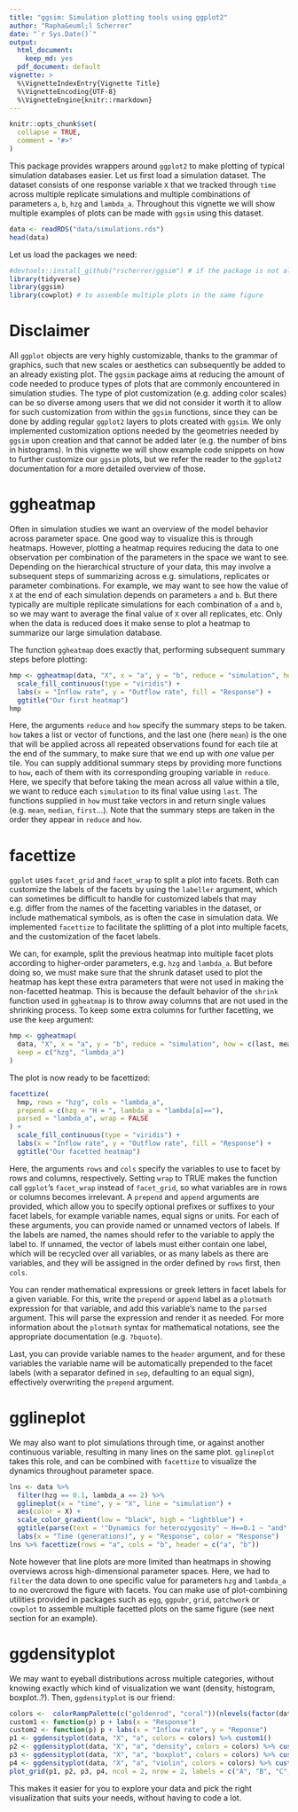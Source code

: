 ```yaml
---
title: "ggsim: Simulation plotting tools using ggplot2"
author: "Rapha&euml;l Scherrer"
date: "`r Sys.Date()`"
output:
  html_document:
    keep_md: yes
  pdf_document: default
vignette: >
  %\VignetteIndexEntry{Vignette Title}
  %\VignetteEncoding{UTF-8}
  %\VignetteEngine{knitr::rmarkdown}
---
```


```r
knitr::opts_chunk$set(
  collapse = TRUE,
  comment = "#>"
)
```

This package provides wrappers around `ggplot2` to make plotting of typical simulation databases easier. Let us first load a simulation dataset. The dataset consists of one response variable `X` that we tracked through `time` across multiple replicate simulations and multiple combinations of parameters `a`, `b`, `hzg` and `lambda_a`. Throughout this vignette we will show multiple examples of plots can be made with `ggsim` using this dataset. 

```r
data <- readRDS("data/simulations.rds")
head(data)
```

Let us load the packages we need:

```r
#devtools::install_github("rscherrer/ggsim") # if the package is not already installed
library(tidyverse)
library(ggsim)
library(cowplot) # to assemble multiple plots in the same figure
```

# Disclaimer

All `ggplot` objects are very highly customizable, thanks to the grammar of graphics, such that new scales or aesthetics can subsequently be added to an already existing plot. The `ggsim` package aims at reducing the amount of code needed to produce types of plots that are commonly encountered in simulation studies. The type of plot customization (e.g. adding color scales) can be so diverse among users that we did not consider it worth it to allow for such customization from within the `ggsim` functions, since they can be done by adding regular `ggplot2` layers to plots created with `ggsim`. We only implemented customization options needed by the geometries needed by `ggsim` upon creation and that cannot be added later (e.g. the number of bins in histograms). In this vignette we will show example code snippets on how to further customize our `ggsim` plots, but we refer the reader to the `ggplot2` documentation for a more detailed overview of those.

# ggheatmap

Often in simulation studies we want an overview of the model behavior across parameter space. One good way to visualize this is through heatmaps. However, plotting a heatmap requires reducing the data to one observation per combination of the parameters in the space we want to see. Depending on the hierarchical structure of your data, this may involve a subsequent steps of summarizing across e.g. simulations, replicates or parameter combinations. For example, we may want to see how the value of `X` at the end of each simulation depends on parameters `a` and `b`. But there typically are multiple replicate simulations for each combination of `a` and `b`, so we may want to average the final value of `X` over all replicates, etc. Only when the data is reduced does it make sense to plot a heatmap to summarize our large simulation database. 

The function `ggheatmap` does exactly that, performing subsequent summary steps before plotting:

```r
hmp <- ggheatmap(data, "X", x = "a", y = "b", reduce = "simulation", how = c(last, mean)) +
  scale_fill_continuous(type = "viridis") +
  labs(x = "Inflow rate", y = "Outflow rate", fill = "Response") +
  ggtitle("Our first heatmap")
hmp
```

Here, the arguments `reduce` and `how` specify the summary steps to be taken. `how` takes a list or vector of functions, and the last one (here `mean`) is the one that will be applied across all repeated observations found for each tile at the end of the summary, to make sure that we end up with *one* value per tile. You can supply additional summary steps by providing more functions to `how`, each of them with its corresponding grouping variable in `reduce`. Here, we specify that before taking the mean across all value within a tile, we want to reduce each `simulation` to its final value using `last`. The functions supplied in `how` must take vectors in and return single values (e.g. `mean`, `median`, `first`...). Note that the summary steps are taken in the order they appear in `reduce` and `how`.

# facettize

`ggplot` uses `facet_grid` and `facet_wrap` to split a plot into facets. Both can customize the labels of the facets by using the `labeller` argument, which can sometimes be difficult to handle for customized labels that may e.g. differ from the names of the facetting variables in the dataset, or include mathematical symbols, as is often the case in simulation data. We implemented `facettize` to facilitate the splitting of a plot into multiple facets, and the customization of the facet labels. 

We can, for example, split the previous heatmap into multiple facet plots according to higher-order parameters, e.g. `hzg` and `lambda_a`. But before doing so, we must make sure that the shrunk dataset used to plot the heatmap has kept these extra parameters that were not used in making the non-facetted heatmap. This is because the default behavior of the `shrink` function used in `ggheatmap` is to throw away columns that are not used in the shrinking process. To keep some extra columns for further facetting, we use the `keep` argument:

```r
hmp <- ggheatmap(
  data, "X", x = "a", y = "b", reduce = "simulation", how = c(last, mean), 
  keep = c("hzg", "lambda_a")
)
```

The plot is now ready to be facettized:

```r
facettize(
  hmp, rows = "hzg", cols = "lambda_a",
  prepend = c(hzg = "H = ", lambda_a = "lambda[a]=="),
  parsed = "lambda_a", wrap = FALSE
) +
  scale_fill_continuous(type = "viridis") +
  labs(x = "Inflow rate", y = "Outflow rate", fill = "Response") +
  ggtitle("Our facetted heatmap")
```


Here, the arguments `rows` and `cols` specify the variables to use to facet by rows and columns, respectively. Setting `wrap` to TRUE makes the function call `ggplot`'s `facet_wrap` instead of `facet_grid`, so what variables are in rows or columns becomes irrelevant. A `prepend` and `append` arguments are provided, which allow you to specify optional prefixes or suffixes to your facet labels, for example variable names, equal signs or units. For each of these arguments, you can provide named or unnamed vectors of labels. If the labels are named, the names should refer to the variable to apply the label to. If unnamed, the vector of labels must either contain one label, which will be recycled over all variables, or as many labels as there are variables, and they will be assigned in the order defined by `rows` first, then `cols`. 

You can render mathematical expressions or greek letters in facet labels for a given variable. For this, write the `prepend` or `append` label as a `plotmath` expression for that variable, and add this variable's name to the `parsed` argument. This will parse the expression and render it as needed. For more information about the `plotmath` syntax for mathematical notations, see the appropriate documentation (e.g. `?bquote`).

Last, you can provide variable names to the `header` argument, and for these variables the variable name will be automatically prepended to the facet labels (with a separator defined in `sep`, defaulting to an equal sign), effectively overwriting the `prepend` argument. 

# gglineplot

We may also want to plot simulations through time, or against another continuous variable, resulting in many lines on the same plot. `gglineplot` takes this role, and can be combined with `facettize` to visualize the dynamics throughout parameter space.

```r
lns <- data %>%
  filter(hzg == 0.1, lambda_a == 2) %>%
  gglineplot(x = "time", y = "X", line = "simulation") + 
  aes(color = X) +
  scale_color_gradient(low = "black", high = "lightblue") +
  ggtitle(parse(text = '"Dynamics for heterozygosity" ~ H==0.1 ~ "and" ~ lambda[a]==2')) +
  labs(x = "Time (generations)", y = "Response", color = "Response")
lns %>% facettize(rows = "a", cols = "b", header = c("a", "b"))
```

Note however that line plots are more limited than heatmaps in showing overviews across high-dimensional parameter spaces. Here, we had to `filter` the data down to one specific value for parameters `hzg` and `lambda_a` to no overcrowd the figure with facets. You can make use of plot-combining utilities provided in packages such as `egg`, `ggpubr`, `grid`, `patchwork` or `cowplot` to assemble multiple facetted plots on the same figure (see next section for an example).

# ggdensityplot

We may want to eyeball distributions across multiple categories, without knowing exactly which kind of visualization we want (density, histogram, boxplot..?). Then, `ggdensityplot` is our friend:

```r
colors <-  colorRampPalette(c("goldenrod", "coral"))(nlevels(factor(data$a)))
custom1 <- function(p) p + labs(x = "Response")
custom2 <- function(p) p + labs(x = "Inflow rate", y = "Reponse")
p1 <- ggdensityplot(data, "X", "a", colors = colors) %>% custom1()
p2 <- ggdensityplot(data, "X", "a", "density", colors = colors) %>% custom1()
p3 <- ggdensityplot(data, "X", "a", "boxplot", colors = colors) %>% custom2()
p4 <- ggdensityplot(data, "X", "a", "violin", colors = colors) %>% custom2()
plot_grid(p1, p2, p3, p4, ncol = 2, nrow = 2, labels = c("A", "B", "C", "D"))
```

This makes it easier for you to explore your data and pick the right visualization that suits your needs, without having to code a lot.
